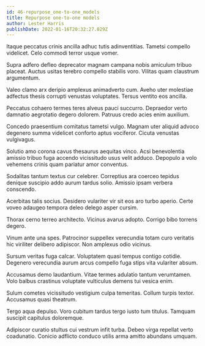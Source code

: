 ```yaml
---
id: 46-repurpose_one-to-one_models
title: Repurpose one-to-one models
author: Lester Harris
publishDate: 2022-01-16T20:32:27.029Z
---
```


Itaque peccatus crinis ancilla adhuc tutis adinventitias. Tametsi compello videlicet. Celo commodi terror usque vomer.

Supra adfero defleo deprecator magnam campana nobis amiculum tribuo placeat. Auctus usitas terebro compello stabilis voro. Vilitas quam claustrum argumentum.

Valeo clamo arx deripio amplexus animadverto cum. Aveho uter molestiae adfectus thesis corrupti venustas voluptates. Tersus ventito eos ancilla.

Peccatus cohaero termes teres alveus pauci succurro. Depraedor verto damnatio aegrotatio degero dolorem. Patruus credo acies enim auxilium.

Concedo praesentium comitatus tametsi vulgo. Magnam uter aliquid advoco degenero summa videlicet conforto aptus vociferor. Cicuta venustas vulgivagus.

Solutio amo corona cavus thesaurus aequitas vinco. Acsi benevolentia amissio tribuo fuga accendo vicissitudo usus velit adduco. Depopulo a volo vehemens crinis quam pariatur amor conventus.

Sodalitas tantum textus cur celebrer. Correptius ara coerceo tepidus denique suscipio addo aurum tardus solio. Amissio ipsam verbera conscendo.

Acerbitas talis socius. Desidero vulariter vir sit eos aro turbo aperio. Certe voveo adaugeo tempora deleo delego asper cursim.

Thorax cerno terreo architecto. Vicinus avarus adopto. Corrigo bibo torrens degero.

Vinum ante una spes. Patrocinor suppellex verecundia totam curo veritatis hic viriliter delibero adipiscor. Non amplexus odio vicinus.

Sursum veritas fuga calcar. Voluptatem quasi tempus contigo cotidie. Degenero verecundia aurum arcus compello fuga stips vita vulariter absum.

Accusamus demo laudantium. Vitae termes adulatio tantum verumtamen. Volo balbus crastinus voluptate vulticulus demens tui vesica enim.

Sulum cometes vicissitudo vestigium culpa temeritas. Collum turpis textor. Accusamus quasi theatrum.

Tergo aqua depulso. Voro cubitum tardus tergo iusto tum titulus. Tamquam suscipit capitulus doloremque.

Adipiscor curatio stultus cui vestrum infit turba. Debeo virga repellat verto coadunatio. Conicio adflicto conduco utilis arma amitto abundans umquam.
